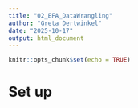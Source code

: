 ```yaml
---
title: "02_EFA_DataWrangling"
author: "Greta Dertwinkel"
date: "2025-10-17"
output: html_document
---
```


```r
knitr::opts_chunk$set(echo = TRUE)
```

# Set up
